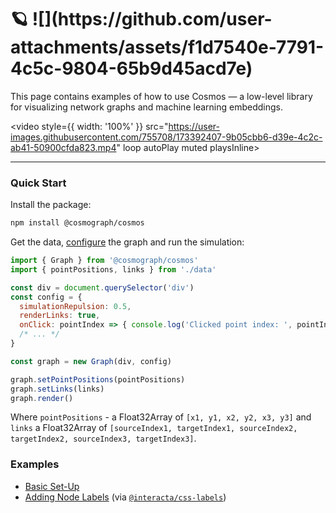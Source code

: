
<Meta title="Welcome to Cosmos" />

<h1>🪐 ![](https://github.com/user-attachments/assets/f1d7540e-7791-4c5c-9804-65b9d45acd7e)</h1>

<p style={{ fontSize: '1.2rem' }}>This page contains examples of how to use Cosmos — a low-level library for visualizing network graphs and machine learning embeddings.</p>

<video style={{ width: '100%' }} src="https://user-images.githubusercontent.com/755708/173392407-9b05cbb6-d39e-4c2c-ab41-50900cfda823.mp4" loop autoPlay muted playsInline>
</video>

---

### Quick Start

Install the package:

```bash
npm install @cosmograph/cosmos
```


Get the data, [configure](../?path=/docs/configuration--docs) the graph and run the simulation:
```javascript
import { Graph } from '@cosmograph/cosmos'
import { pointPositions, links } from './data'

const div = document.querySelector('div')
const config = {
  simulationRepulsion: 0.5,
  renderLinks: true,
  onClick: pointIndex => { console.log('Clicked point index: ', pointIndex) },
  /* ... */
}

const graph = new Graph(div, config)

graph.setPointPositions(pointPositions)
graph.setLinks(links)
graph.render()
```

Where `pointPositions` - a Float32Array of `[x1, y1, x2, y2, x3, y3]` and `links` a Float32Array of `[sourceIndex1, targetIndex1, sourceIndex2, targetIndex2, sourceIndex3, targetIndex3]`.

### Examples
- [Basic Set-Up](https://stackblitz.com/edit/how-to-use-cosmos?file=src%2Fmain.ts)
- [Adding Node Labels](https://stackblitz.com/edit/cosmos-node-labels?file=src%2Fmain.ts) (via [`@interacta/css-labels`](https://www.npmjs.com/package/@interacta/css-labels))